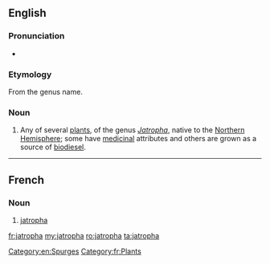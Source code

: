 {{also|Jatropha}}
==English==
{{wikipedia}}
===Pronunciation===
* {{a|UK}} {{IPA|/ˈdʒatɹəfə/|lang=en}}

===Etymology===
From the genus name.

===Noun===
{{en-noun}}

# Any of several [[plant]]s, of the genus ''[[Jatropha]]'', native to the [[Northern Hemisphere]]; some have [[medicinal]] attributes and others are grown as a source of [[biodiesel]].

[[Category:en:Spurges]]
----
==French==
===Noun===
{{fr-noun|mf}}
# [[#English|jatropha]]


[[Category:fr:Plants]]

[[fr:jatropha]]
[[my:jatropha]]
[[ro:jatropha]]
[[ta:jatropha]]